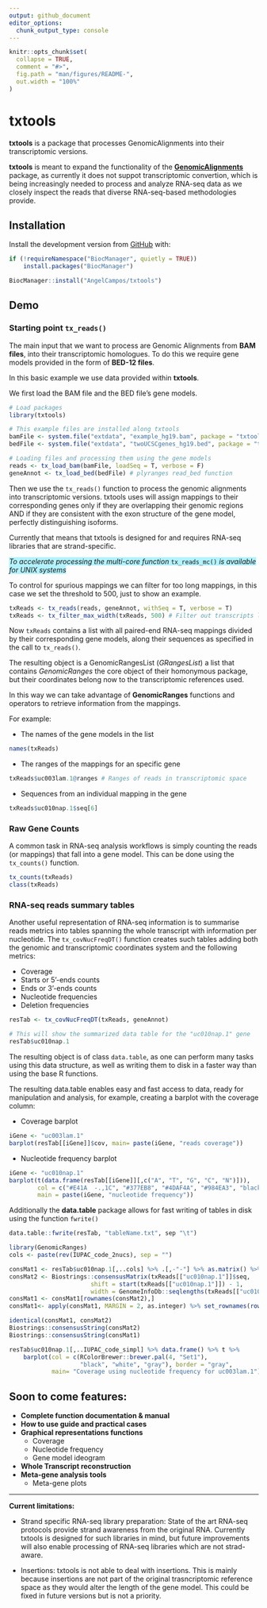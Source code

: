 ```yaml
---
output: github_document
editor_options: 
  chunk_output_type: console
---
```


```r
knitr::opts_chunk$set(
  collapse = TRUE,
  comment = "#>",
  fig.path = "man/figures/README-",
  out.width = "100%"
)
```

# txtools

<!-- badges: start -->
<!-- badges: end -->

**txtools** is a package that processes GenomicAlignments into their transcriptomic 
versions.

**txtools** is meant to expand the functionality of the [**GenomicAlignments**](https://bioconductor.org/packages/release/bioc/html/GenomicRanges.html)
package, as currently it does not suppot transcriptomic convertion, which is being
increasingly needed to process and analyze RNA-seq data as we closely inspect 
the reads that diverse RNA-seq-based methodologies provide.

## Installation

Install the development version from [GitHub](https://github.com/) with:

``` r
if (!requireNamespace("BiocManager", quietly = TRUE))
    install.packages("BiocManager")

BiocManager::install("AngelCampos/txtools")
```

## Demo

### Starting point `tx_reads()`

The main input that we want to process are Genomic Alignments from **BAM files**, 
into their transcriptomic homologues. To do this we require gene models
provided in the form of **BED-12 files**.

In this basic example we use data provided within **txtools**.

We first load the BAM file and the BED file's gene models. 

```r
# Load packages
library(txtools)

# This example files are installed along txtools
bamFile <- system.file("extdata", "example_hg19.bam", package = "txtools")
bedFile <- system.file("extdata", "twoUCSCgenes_hg19.bed", package = "txtools")

# Loading files and processing them using the gene models
reads <- tx_load_bam(bamFile, loadSeq = T, verbose = F)
geneAnnot <- tx_load_bed(bedFile) # plyranges read_bed function
```

Then we use the `tx_reads()` function to process the genomic alignments into 
transcriptomic versions. txtools uses will assign mappings to their 
corresponding genes only if they are overlapping their genomic regions AND if
they are consistent with the exon structure of the gene model, perfectly 
distinguishing isoforms. 

Currently that means that txtools is designed for and requires RNA-seq libraries
that are strand-specific.

<span style="background-color: #B3F2FF">*To accelerate processing the multi-core*
*function* `tx_reads_mc()` *is available for UNIX systems*</span>

To control for spurious mappings we can filter for too long mappings, in this
case we set the threshold to 500, just to show an example.

```r
txReads <- tx_reads(reads, geneAnnot, withSeq = T, verbose = T)
txReads <- tx_filter_max_width(txReads, 500) # Filter out transcripts longer than 500 bases
```

Now `txReads` contains a list with all paired-end RNA-seq mappings divided by their
corresponding gene models, along their sequences as specified in the call to `tx_reads()`.

The resulting object is a GenomicRangesList (*GRangesList*) a list that contains 
*GenomicRanges* the core object of their homonymous package, but their coordinates
belong now to the transcriptomic references used. 

In this way we can take advantage of **GenomicRanges** functions and operators
to retrieve information from the mappings.

For example:

* The names of the gene models in the list

```r
names(txReads)
```

* The ranges of the mappings for an specific gene

```r
txReads$uc003lam.1@ranges # Ranges of reads in transcriptomic space
```

* Sequences from an individual mapping in the gene

```r
txReads$uc010nap.1$seq[6] 
```

### Raw Gene Counts

A common task in RNA-seq analysis workflows is simply counting the reads (or
mappings) that fall into a gene model. This can be done using the `tx_counts()` 
function.

```r
tx_counts(txReads)
class(txReads)
```

### RNA-seq reads summary tables

Another useful representation of RNA-seq information is to summarise reads 
metrics into tables spanning the whole transcript with information per 
nucleotide. The `tx_covNucFreqDT()` function creates such tables adding both the 
genomic and transcriptomic coordinates system and the following metrics:

* Coverage
* Starts or 5'-ends counts
* Ends or 3'-ends counts
* Nucleotide frequencies
* Deletion frequencies

```r
resTab <- tx_covNucFreqDT(txReads, geneAnnot)

# This will show the summarized data table for the "uc010nap.1" gene
resTab$uc010nap.1

```

The resulting object is of class `data.table`, as one can perform many tasks 
using this data structure, as well as writing them to disk in a faster way 
than using the base R functions. 

The resulting data.table enables easy and fast access to data, ready for 
manipulation and analysis, for example, creating a barplot with the coverage 
column:

* Coverage barplot

```r
iGene <- "uc003lam.1"
barplot(resTab[[iGene]]$cov, main= paste(iGene, "reads coverage"))
```

* Nucleotide frequency barplot

```r
iGene <- "uc010nap.1"
barplot(t(data.frame(resTab[[iGene]][,c("A", "T", "G", "C", "N")])),
        col = c("#E41A  -.,1C", "#377EB8", "#4DAF4A", "#984EA3", "black"), border = "gray",
        main = paste(iGene, "nucleotide frequency"))
```

Additionally the **data.table** package allows for fast writing of tables in 
disk using the function `fwrite()`

```r
data.table::fwrite(resTab, "tableName.txt", sep "\t")
```

                                   
```r
library(GenomicRanges)
cols <- paste(rev(IUPAC_code_2nucs), sep = "")

consMat1 <- resTab$uc010nap.1[,..cols] %>% .[,-"-"] %>% as.matrix() %>% t
consMat2 <- Biostrings::consensusMatrix(txReads[["uc010nap.1"]]$seq, 
                       shift = start(txReads[["uc010nap.1"]]) - 1, 
                       width = GenomeInfoDb::seqlengths(txReads[["uc010nap.1"]])["uc010nap.1"])
consMat1 <- consMat1[rownames(consMat2),]
consMat1<- apply(consMat1, MARGIN = 2, as.integer) %>% set_rownames(rownames(consMat2))

identical(consMat1, consMat2)
Biostrings::consensusString(consMat2)
Biostrings::consensusString(consMat1)
```

<!-- Looking for the gene in the UCSC genome browser we can check that indeed our  -->
<!-- reconstructed sequence is that of the genome. -->

<!-- ![](https://user-images.githubusercontent.com/9357097/74606095-3c1d5480-50d6-11ea-8d01-d43e1c4ac997.png) -->

<!-- ## Graphical representations  -->

<!-- A simple graphical representation can be done to represent coverage using the nucleotide  -->
<!-- frequency tables -->

```r
resTab$uc010nap.1[,..IUPAC_code_simpl] %>% data.frame() %>% t %>% 
    barplot(col = c(RColorBrewer::brewer.pal(4, "Set1"), 
                    "black", "white", "gray"), border = "gray",
            main= "Coverage using nucleotide frequency for uc003lam.1")
```

## Soon to come features:
- **Complete function documentation & manual**
- **How to use guide and practical cases**
- **Graphical representations functions**
    + Coverage 
    + Nucleotide frequency 
    + Gene model ideogram
- **Whole Transcript reconstruction**
- **Meta-gene analysis tools**
    + Meta-gene plots
    
---

**Current limitations:**

* Strand specific RNA-seq library preparation: State of the art RNA-seq protocols
provide strand awareness from the original RNA. Currently txtools is designed
for such libraries in mind, but future improvements will also enable processing
of RNA-seq libraries which are not strad-aware.

* Insertions: txtools is not able to deal with insertions. This is mainly
because insertions are not part of the original trasncriptomic reference space
as they would alter the length of the gene model. This could be fixed in
future versions but is not a priority. 
